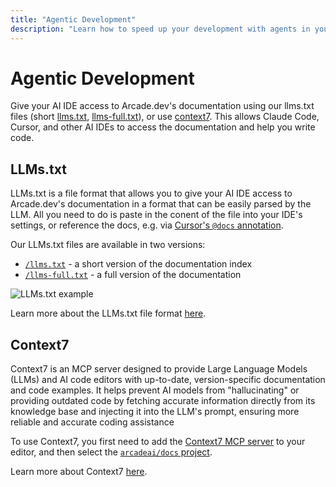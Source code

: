 ```yaml
---
title: "Agentic Development"
description: "Learn how to speed up your development with agents in your IDEs"
---
```


# Agentic Development

Give your AI IDE access to Arcade.dev's documentation using our llms.txt files (short [llms.txt](/llms.txt), [llms-full.txt](/llms-full.txt)), or use [context7](https://context7.com/arcadeai/docs). This allows Claude Code, Cursor, and other AI IDEs to access the documentation and help you write code.

## LLMs.txt

LLMs.txt is a file format that allows you to give your AI IDE access to Arcade.dev's documentation in a format that can be easily parsed by the LLM. All you need to do is paste in the conent of the file into your IDE's settings, or reference the docs, e.g. via [Cursor's `@docs` annotation](https://cursor.com/docs/context/symbols#docs).

Our LLMs.txt files are available in two versions:

- [`/llms.txt`](/llms.txt) - a short version of the documentation index
- [`/llms-full.txt`](/llms-full.txt) - a full version of the documentation

![LLMs.txt example](/images/agentic-development/cursor-llms-txt.png)

Learn more about the LLMs.txt file format [here](https://llmstxt.org/).

## Context7

Context7 is an MCP server designed to provide Large Language Models (LLMs) and AI code editors with up-to-date, version-specific documentation and code examples. It helps prevent AI models from "hallucinating" or providing outdated code by fetching accurate information directly from its knowledge base and injecting it into the LLM's prompt, ensuring more reliable and accurate coding assistance

To use Context7, you first need to add the [Context7 MCP server](https://github.com/upstash/context7) to your editor, and then select the [`arcadeai/docs` project](https://context7.com/arcadeai/docs).

Learn more about Context7 [here](https://context7.com/).
